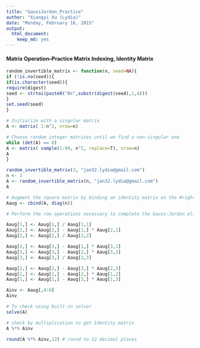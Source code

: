 ```yaml
---
title: "GaussJordon_Practice"
author: "Xiangyi Xu (Lydia)"
date: "Monday, February 16, 2015"
output:
  html_document:
    keep_md: yes
---
```


#### Matrix Operation--Practice Matrix Indexing, Identity Matrix

```r
random_invertible_matrix <- function(n, seed=NA){
if (!is.na(seed)){
if(is.character(seed)){
require(digest)
seed <- strtoi(paste0("0x",substr(digest(seed),1,4)))
}
set.seed(seed)
}

# Initialize with a singular matrix
A <- matrix( 1:n^2, nrow=n)

# Choose random integer matrixes until we find a non-singular one
while (det(A) == 0)
A <- matrix( sample(1:99, n^2, replace=T), nrow=n)
A
}
```

```r
random_invertible_matrix(3, "jan32.lydia@gmail.com")
n <- 3
A <- random_invertible_matrix(n, "jan32.lydia@gmail.com")
A

# Augment the square matrix by binding an identity matrix on the #right.
Aaug <- cbind(A, diag(n))

# Perform the row operations necessary to complete the Gauss-Jordan elimination.

Aaug[1,] <- Aaug[1,] / Aaug[1,1]
Aaug[2,] <- Aaug[2,] - Aaug[1,] * Aaug[2,1]
Aaug[2,] <- Aaug[2,] / Aaug[2,2]

Aaug[3,] <- Aaug[3,] - Aaug[1,] * Aaug[3,1]
Aaug[3,] <- Aaug[3,] - Aaug[2,] * Aaug[3,2]
Aaug[3,] <- Aaug[3,] / Aaug[3,3]

Aaug[2,] <- Aaug[2,] - Aaug[3,] * Aaug[2,3]
Aaug[1,] <- Aaug[1,] - Aaug[2,] * Aaug[1,2]
Aaug[1,] <- Aaug[1,] - Aaug[3,] * Aaug[1,3]

Ainv <- Aaug[,4:6]
Ainv

# To check using built-in solver
solve(A)

# check by multiplication to get Identity matrix
A %*% Ainv

round(A %*% Ainv,12) # round to 12 decimal places
```
